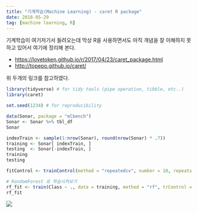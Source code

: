 ```yaml
---
title: "기계학습(Machine Learning) - caret R package"
date: 2018-05-29
tag: [machine learning, R]
---
```


기계학습이 여기저기서 들려오는데 막상 R을 사용하면서도 아직 개념을 잘 이해하지 못하고 있어서 여기에 정리해 본다. 

- <https://lovetoken.github.io/r/2017/04/23/caret_package.html>
- <http://topepo.github.io/caret/>

위 두개의 링크를 참고하였다.

```r
library(tidyverse) # for tidy tools (pipe operation, tibble, etc..)
library(caret)

set.seed(1234) # for reproducibility

data(Sonar, package = "mlbench")
Sonar <- Sonar %>% tbl_df
Sonar

indexTrain <- sample(1:nrow(Sonar), round(nrow(Sonar) * .7))
training <- Sonar[ indexTrain, ]
testing  <- Sonar[-indexTrain, ]
training
testing

fitControl <- trainControl(method = "repeatedcv", number = 10, repeats = 5)

# RandomForest 로 학습시켜보기
rf_fit <- train(Class ~ ., data = training, method = "rf", trControl = fitControl, verbose = F)
rf_fit
```

![](/caret-package.jpg)


